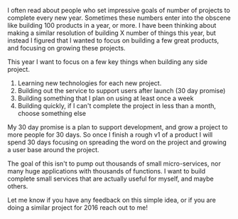 
I often read about people who set impressive goals of number of projects to
complete every new year. Sometimes these numbers enter into the obscene like
building 100 products in a year, or more. I have been thinking about making a
similar resolution of building X number of things this year, but instead I
figured that I wanted to focus on building a few great products, and focusing on
growing these projects.

This year I want to focus on a few key things when building any side project.

1. Learning new technologies for each new project.
2. Building out the service to support users after launch (30 day promise)
3. Building something that I plan on using at least once a week
4. Building quickly, if I can't complete the project in less than a month,
   choose something else

My 30 day promise is a plan to support development, and grow a project to more
people for 30 days. So once I finish a rough v1 of a product I will spend 30
days focusing on spreading the word on the project and growing a user base
around the project.

The goal of this isn't to pump out thousands of small micro-services, nor many
huge applications with thousands of functions. I want to build complete small
services that are actually useful for myself, and maybe others.

Let me know if you have any feedback on this simple idea, or if you are doing a
similar project for 2016 reach out to me!

